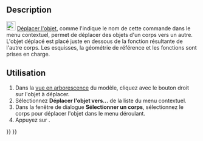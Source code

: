 <languages/>
{{Docnav/fr
|[[PartDesign_MoveTip/fr|Fonction résultante]]
|[[PartDesign_MoveFeatureInTree/fr|Déplacer après une autre fonction]]
|[[PartDesign_Workbench/fr|Atelier PartDesign]]
|IconL=PartDesign_MoveTip.svg
|IconR=PartDesign_MoveFeatureInTree.svg
|IconC=Workbench_PartDesign.svg
}}

{{GuiCommand/fr
|Name=PartDesign MoveFeature
|Name/fr=PartDesign Déplacer l'objet
|MenuLocation=Menu contextuel → Déplacer l'objet vers..
|Workbenches=[[PartDesign_Workbench/fr|PartDesign]]
|Version=0.17
|SeeAlso=[[PartDesign_MoveTip/fr|PartDesign Fonction résultante]], [[PartDesign_MoveFeatureInTree/fr|PartDesign Déplacer après une autre fonction]]
}}

==Description==

[[File:PartDesign_MoveFeature.svg|24px]] [[PartDesign_MoveFeature/fr|Déplacer l'objet]], comme l'indique le nom de cette commande dans le menu contextuel, permet de déplacer des objets d'un corps vers un autre. L'objet déplacé est placé juste en dessous de la fonction résultante de l'autre corps. Les esquisses, la géométrie de référence et les fonctions sont prises en charge.

<span id="Usage"></span>
==Utilisation==

# Dans la [[Tree_view/fr|vue en arborescence]] du modèle, cliquez avec le bouton droit sur l'objet à déplacer.
# Sélectionnez '''Déplacer l'objet vers...''' de la liste du menu contextuel.
# Dans la fenêtre de dialogue '''Sélectionner un corps''', sélectionnez le corps pour déplacer l'objet dans le menu déroulant.
# Appuyez sur {{Button|OK}}.


{{Docnav/fr
|[[PartDesign_MoveTip/fr|Fonction résultante]]
|[[PartDesign_MoveFeatureInTree/fr|Déplacer après une autre fonction]]
|[[PartDesign_Workbench/fr|Atelier PartDesign]]
|IconL=PartDesign_MoveTip.svg
|IconR=PartDesign_MoveFeatureInTree.svg
|IconC=Workbench_PartDesign.svg
}}

{{PartDesign Tools navi{{#translation:}}}}
{{Userdocnavi{{#translation:}}}}